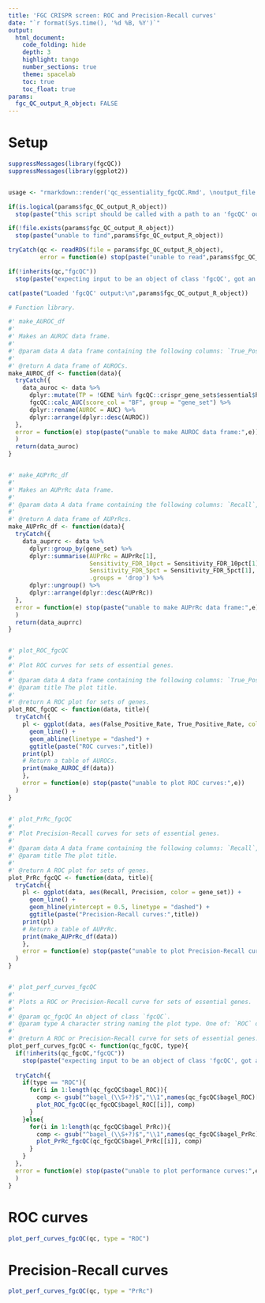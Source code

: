 ```yaml
---
title: 'FGC CRISPR screen: ROC and Precision-Recall curves'
date: "`r format(Sys.time(), '%d %B, %Y')`"
output:
  html_document:
    code_folding: hide
    depth: 3
    highlight: tango
    number_sections: true
    theme: spacelab
    toc: true
    toc_float: true
params:
  fgc_QC_output_R_object: FALSE
---
```


# Setup

```r
suppressMessages(library(fgcQC))
suppressMessages(library(ggplot2))


usage <- "rmarkdown::render('qc_essentiality_fgcQC.Rmd', \noutput_file = 'out.html', \nparams = list(fgc_QC_output_R_object = 'path/to/fgcQC-r-object.rds')"

if(is.logical(params$fgc_QC_output_R_object))
  stop(paste("this script should be called with a path to an 'fgcQC' output R object:\n",usage))

if(!file.exists(params$fgc_QC_output_R_object))
  stop(paste("unable to find",params$fgc_QC_output_R_object))

tryCatch(qc <- readRDS(file = params$fgc_QC_output_R_object),
         error = function(e) stop(paste("unable to read",params$fgc_QC_output_R_object)))

if(!inherits(qc,"fgcQC"))
  stop(paste("expecting input to be an object of class 'fgcQC', got an object of class:",class(qc)))

cat(paste("Loaded 'fgcQC' output:\n",params$fgc_QC_output_R_object))

```

```r
# Function library.

#' make_AUROC_df
#'
#' Makes an AUROC data frame.
#'
#' @param data A data frame containing the following columns: `True_Positive_Rate`, `False_Positive_Rate`, and `gene_set`.
#'
#' @return A data frame of AUROCs.
make_AUROC_df <- function(data){
  tryCatch({
    data_auroc <- data %>%
      dplyr::mutate(TP = !GENE %in% fgcQC::crispr_gene_sets$essential$hart_nonessential) %>%
      fgcQC::calc_AUC(score_col = "BF", group = "gene_set") %>%
      dplyr::rename(AUROC = AUC) %>%
      dplyr::arrange(dplyr::desc(AUROC))
  },
  error = function(e) stop(paste("unable to make AUROC data frame:",e))
  )
  return(data_auroc)
}


#' make_AUPrRc_df
#'
#' Makes an AUPrRc data frame.
#'
#' @param data A data frame containing the following columns: `Recall`, `Precision`, and `gene_set`.
#'
#' @return A data frame of AUPrRcs.
make_AUPrRc_df <- function(data){
  tryCatch({
    data_auprrc <- data %>%
      dplyr::group_by(gene_set) %>%
      dplyr::summarise(AUPrRc = AUPrRc[1], 
                       Sensitivity_FDR_10pct = Sensitivity_FDR_10pct[1],
                       Sensitivity_FDR_5pct = Sensitivity_FDR_5pct[1],
                       .groups = 'drop') %>%
      dplyr::ungroup() %>%
      dplyr::arrange(dplyr::desc(AUPrRc))
  },
  error = function(e) stop(paste("unable to make AUPrRc data frame:",e))
  )
  return(data_auprrc)
}


#' plot_ROC_fgcQC
#' 
#' Plot ROC curves for sets of essential genes.
#' 
#' @param data A data frame containing the following columns: `True_Positive_Rate`, `False_Positive_Rate`, and `gene_set`.
#' @param title The plot title.
#'
#' @return A ROC plot for sets of genes.
plot_ROC_fgcQC <- function(data, title){
  tryCatch({
    pl <- ggplot(data, aes(False_Positive_Rate, True_Positive_Rate, color = gene_set)) +
      geom_line() +
      geom_abline(linetype = "dashed") +
      ggtitle(paste("ROC curves:",title))
    print(pl)
    # Return a table of AUROCs.
    print(make_AUROC_df(data))
    },
    error = function(e) stop(paste("unable to plot ROC curves:",e))
  )
}


#' plot_PrRc_fgcQC
#' 
#' Plot Precision-Recall curves for sets of essential genes.
#' 
#' @param data A data frame containing the following columns: `Recall`, `Precision`, and `gene_set`.
#' @param title The plot title.
#'
#' @return A ROC plot for sets of genes.
plot_PrRc_fgcQC <- function(data, title){
  tryCatch({
    pl <- ggplot(data, aes(Recall, Precision, color = gene_set)) +
      geom_line() +
      geom_hline(yintercept = 0.5, linetype = "dashed") +
      ggtitle(paste("Precision-Recall curves:",title))
    print(pl)
    # Return a table of AUPrRc.
    print(make_AUPrRc_df(data))
    },
    error = function(e) stop(paste("unable to plot Precision-Recall curves:",e))
  )
}


#' plot_perf_curves_fgcQC
#' 
#' Plots a ROC or Precision-Recall curve for sets of essential genes.
#' 
#' @param qc_fgcQC An object of class `fgcQC`.
#' @param type A character string naming the plot type. One of: `ROC` or `PrRc`.
#' 
#' @return A ROC or Precision-Recall curve for sets of essential genes.
plot_perf_curves_fgcQC <- function(qc_fgcQC, type){
  if(!inherits(qc_fgcQC,"fgcQC"))
    stop(paste("expecting input to be an object of class 'fgcQC', got an object of class:",class(qc_fgcQC)))
  
  tryCatch({
    if(type == "ROC"){
      for(i in 1:length(qc_fgcQC$bagel_ROC)){
        comp <- gsub("^bagel_(\\S+?)$","\\1",names(qc_fgcQC$bagel_ROC)[i])
        plot_ROC_fgcQC(qc_fgcQC$bagel_ROC[[i]], comp)
      }
    }else{
      for(i in 1:length(qc_fgcQC$bagel_PrRc)){
        comp <- gsub("^bagel_(\\S+?)$","\\1",names(qc_fgcQC$bagel_PrRc)[i])
        plot_PrRc_fgcQC(qc_fgcQC$bagel_PrRc[[i]], comp)
      }
    }
  },
  error = function(e) stop(paste("unable to plot performance curves:",e))
  )
}

```

# ROC curves

```r
plot_perf_curves_fgcQC(qc, type = "ROC")
```


# Precision-Recall curves

```r
plot_perf_curves_fgcQC(qc, type = "PrRc")
```



